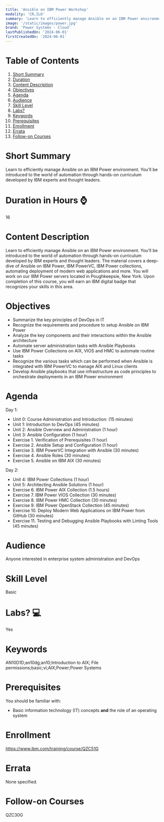 ```yaml
---
title: 'Ansible on IBM Power Workshop'
modality: 'CR,ILO'
summary: 'Learn to efficiently manage Ansible on an IBM Power environment. You’ll be introduced to the world of automation through hands-on curriculum developed by IBM experts and thought leaders. '
image: '/static/images/power.jpg'
brand: 'Power Systems - Cloud'
lastPublishedOn: '2024-06-01'
firstCreatedOn: '2024-06-01'
---
```

# Table of Contents
1.  [Short Summary](#short-summary)
2.  [Duration](#duration-in-hours-)
3.  [Content Description](#content-description)
4.  [Objectives](#objectives)
5.  [Agenda](#agenda)
6.  [Audience](#audience)
7.  [Skill Level](#skill-level)
8.  [Labs?](#labs-)
9.  [Keywords](#keywords)
10. [Prerequisites](#prerequisites)
11. [Enrollment](#enrollment)
12. [Errata](#errata)
13. [Follow-on Courses](#follow-on-courses)

# Short Summary
Learn to efficiently manage Ansible on an IBM Power environment. You’ll be introduced to the world of automation through hands-on curriculum developed by IBM experts and thought leaders. 

# Duration in Hours ⌚
16

# Content Description
Learn to efficiently manage Ansible on an IBM Power environment. You’ll be introduced to the world of automation through hands-on curriculum developed by IBM experts and thought leaders. The material covers a deep-dive of Ansible on IBM Power, IBM PowerVC, IBM Power collections, automating deployment of modern web applications and more. You will work on our IBM Power servers located in Poughkeepsie, New York. Upon completion of this course, you will earn an IBM digital badge that recognizes your skills in this area.

# Objectives
* Summarize the key principles of DevOps in IT
* Recognize the requirements and procedure to setup Ansible on IBM Power
* Analyze the key components and their interactions within the Ansible architecture
* Automate server administration tasks with Ansible Playbooks
* Use IBM Power Collections on AIX, VIOS and HMC to automate routine tasks
* Recognize the various tasks which can be performed when Ansible is integrated with IBM PowerVC to manage AIX and Linux clients
* Develop Ansible playbooks that use infrastructure as code principles to orchestrate deployments in an IBM Power environment

# Agenda
Day 1:  
* Unit 0: Course Administration and Introduction: (15 minutes)
* Unit 1: Introduction to DevOps (45 minutes) 
* Unit 2: Ansible Overview and Administration (1 hour) 
* Unit 3: Ansible Configuration (1 hour) 
* Exercise 1. Verification of Prerequisites (1 hour) 
* Exercise 2. Ansible Setup and Configuration (1 hour) 
* Exercise 3. IBM PowerVC Integration with Ansible (30 minutes) 
* Exercise 4. Ansible Roles (30 minutes) 
* Exercise 5. Ansible on IBM AIX (30 minutes) 

Day 2: 
* Unit 4: IBM Power Collections (1 hour) 
* Unit 5: Architecting Ansible Solutions (1 hour) 
* Exercise 6. IBM Power AIX Collection (1.5 hours) 
* Exercise 7. IBM Power VIOS Collection (30 minutes) 
* Exercise 8. IBM Power HMC Collection (30 minutes) 
* Exercise 9. IBM Power OpenStack Collection (45 minutes) 
* Exercise 10. Deploy Modern Web Applications on IBM Power from GitHub (30 minutes) 
* Exercise 11. Testing and Debugging Ansible Playbooks with Linting Tools (45 minutes)  

# Audience
Anyone interested in enterprise system administration and DevOps

# Skill Level
Basic               

# Labs? 💻
Yes

# Keywords
AN10D1D;an10dg;an10;Introduction to AIX; File permissions;basic;vi;AIX;Power;Power Systems

# Prerequisites
You should be familiar with:
* Basic information technology (IT) concepts **and** the role of an operating system

# Enrollment
https://www.ibm.com/training/course/QZC51G

# Errata
None specified.

# Follow-on Courses
QZC30G